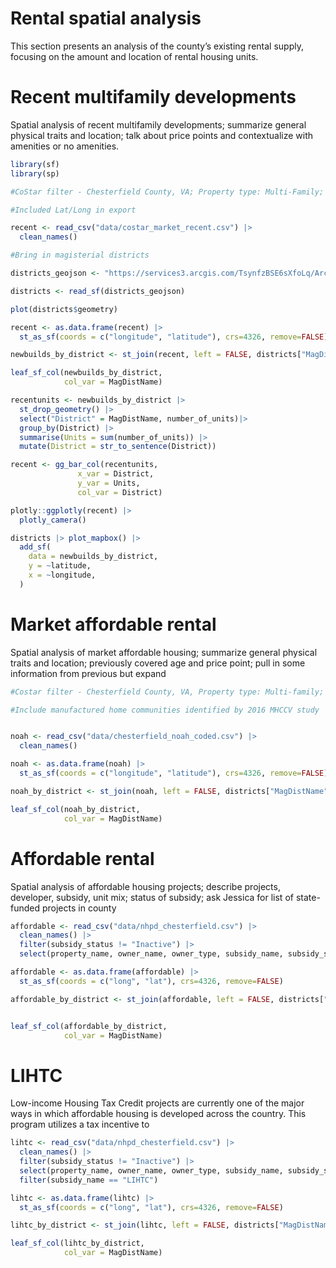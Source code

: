 # Rental spatial analysis

This section presents an analysis of the county’s existing rental supply, focusing on the amount and location of rental housing units. 

# Recent multifamily developments

Spatial analysis of recent multifamily developments; summarize general physical traits and location; talk about price points and contextualize with amenities or no amenities.

```r

library(sf)
library(sp)

```

```r

#CoStar filter - Chesterfield County, VA; Property type: Multi-Family; Construction status: Existing, Proposed, Under Construction; Rent Type: Market; Year Built Min: 2017

#Included Lat/Long in export

recent <- read_csv("data/costar_market_recent.csv") |> 
  clean_names()

#Bring in magisterial districts

districts_geojson <- "https://services3.arcgis.com/TsynfzBSE6sXfoLq/ArcGIS/rest/services/Administrative/FeatureServer/9/query?outFields=*&where=1%3D1&f=geojson"

districts <- read_sf(districts_geojson)

plot(districts$geometry)

recent <- as.data.frame(recent) |> 
  st_as_sf(coords = c("longitude", "latitude"), crs=4326, remove=FALSE)

newbuilds_by_district <- st_join(recent, left = FALSE, districts["MagDistName"])

leaf_sf_col(newbuilds_by_district,
            col_var = MagDistName)

recentunits <- newbuilds_by_district |> 
  st_drop_geometry() |> 
  select("District" = MagDistName, number_of_units)|> 
  group_by(District) |> 
  summarise(Units = sum(number_of_units)) |> 
  mutate(District = str_to_sentence(District))

recent <- gg_bar_col(recentunits,
               x_var = District,
               y_var = Units,
               col_var = District)

plotly::ggplotly(recent) |> 
  plotly_camera()

districts |> plot_mapbox() |> 
  add_sf(
    data = newbuilds_by_district,
    y = ~latitude,
    x = ~longitude,
  )


```

# Market affordable rental

Spatial analysis of market affordable housing; summarize general physical traits and location; previously covered age and price point; pull in some information from previous but expand

```r

#Costar filter - Chesterfield County, VA, Property type: Multi-family; Construction status: Existing; Rent Type: Market; Class: B or C; CoStar Building Rating: three or fewer stars

#Include manufactured home communities identified by 2016 MHCCV study


noah <- read_csv("data/chesterfield_noah_coded.csv") |> 
  clean_names()

noah <- as.data.frame(noah) |> 
  st_as_sf(coords = c("longitude", "latitude"), crs=4326, remove=FALSE)

noah_by_district <- st_join(noah, left = FALSE, districts["MagDistName"])

leaf_sf_col(noah_by_district,
            col_var = MagDistName)


```


# Affordable rental

Spatial analysis of affordable housing projects; describe projects, developer, subsidy, unit mix; status of subsidy; ask Jessica for list of state-funded projects in county


```r

affordable <- read_csv("data/nhpd_chesterfield.csv") |> 
  clean_names() |> 
  filter(subsidy_status != "Inactive") |> 
  select(property_name, owner_name, owner_type, subsidy_name, subsidy_subname, assisted_units, known_total_units, lat, long, street_address)

affordable <- as.data.frame(affordable) |> 
  st_as_sf(coords = c("long", "lat"), crs=4326, remove=FALSE)

affordable_by_district <- st_join(affordable, left = FALSE, districts["MagDistName"])


leaf_sf_col(affordable_by_district,
            col_var = MagDistName)

```

# LIHTC

Low-income Housing Tax Credit projects are currently one of the major ways in which affordable housing is developed across the country. This program utilizes a tax incentive to 

```r

lihtc <- read_csv("data/nhpd_chesterfield.csv") |> 
  clean_names() |> 
  filter(subsidy_status != "Inactive") |> 
  select(property_name, owner_name, owner_type, subsidy_name, subsidy_subname, assisted_units, known_total_units, lat, long, street_address) |> 
  filter(subsidy_name == "LIHTC")

lihtc <- as.data.frame(lihtc) |> 
  st_as_sf(coords = c("long", "lat"), crs=4326, remove=FALSE)

lihtc_by_district <- st_join(lihtc, left = FALSE, districts["MagDistName"])

leaf_sf_col(lihtc_by_district,
            col_var = MagDistName)

```